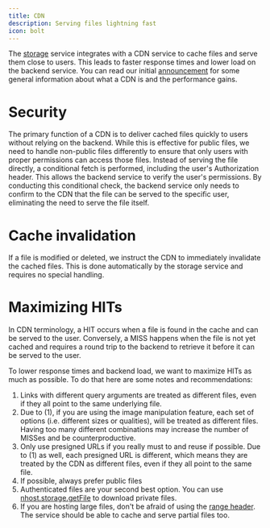 ```yaml
---
title: CDN
description: Serving files lightning fast
icon: bolt
---
```


The [storage](/products/storage/overview) service integrates with a CDN service to cache files and serve them close to users. This leads to faster response times and lower load on the backend service. You can read our initial [announcement](https://nhost.io/blog/launching-nhost-cdn-nhost-storage-is-now-blazing-fast) for some general information about what a CDN is and the performance gains.

# Security

The primary function of a CDN is to deliver cached files quickly to users without relying on the backend. While this is effective for public files, we need to handle non-public files differently to ensure that only users with proper permissions can access those files. Instead of serving the file directly, a conditional fetch is performed, including the user's Authorization header. This allows the backend service to verify the user's permissions. By conducting this conditional check, the backend service only needs to confirm to the CDN that the file can be served to the specific user, eliminating the need to serve the file itself.

# Cache invalidation

If a file is modified or deleted, we instruct the CDN to immediately invalidate the cached files. This is done automatically by the storage service and requires no special handling.

# Maximizing HITs

In CDN terminology, a HIT occurs when a file is found in the cache and can be served to the user. Conversely, a MISS happens when the file is not yet cached and requires a round trip to the backend to retrieve it before it can be served to the user.

To lower response times and backend load, we want to maximize HITs as much as possible. To do that here are some notes and recommendations:

1. Links with different query arguments are treated as different files, even if they all point to the same underlying file.
2. Due to (1), if you are using the image manipulation feature, each set of options (i.e. different sizes or qualities), will be treated as different files. Having too many different combinations may increase the number of MISSes and be counterproductive.
3. Only use presigned URLs if you really must to and reuse if possible. Due to (1) as well, each presigned URL is different, which means they are treated by the CDN as different files, even if they all point to the same file.
4. If possible, always prefer public files
5. Authenticated files are your second best option. You can use [nhost.storage.getFile](/reference/javascript/nhost-js/storage#getfile) to download private files.
6. If you are hosting large files, don't be afraid of using the [range header](https://developer.mozilla.org/en-US/docs/Web/HTTP/Headers/Range). The service should be able to cache and serve partial files too.
